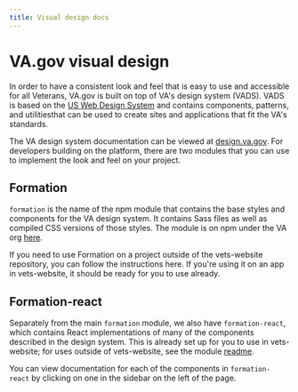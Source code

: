 ```yaml
---
title: Visual design docs
---
```


# VA.gov visual design

In order to have a consistent look and feel that is easy to use and accessible for all Veterans, VA.gov is built on top of VA's design system (VADS). VADS is based on the [US Web Design System](https://designsystem.digital.gov) and contains components, patterns, and utilitiesthat can be used to create sites and applications that fit the VA's standards.

The VA design system documentation can be viewed at [design.va.gov](https://design.va.gov). For developers building on the platform, there are two modules that you can use to implement the look and feel on your project.

## Formation

`formation` is the name of the npm module that contains the base styles and components for the VA design system. It contains Sass files as well as compiled CSS versions of those styles. The module is on npm under the VA org [here](https://www.npmjs.com/package/@department-of-veterans-affairs/formation).

If you need to use Formation on a project outside of the vets-website repository, you can follow the instructions here. If you're using it on an app in vets-website, it should be ready for you to use already.

## Formation-react

Separately from the main `formation` module, we also have `formation-react`, which contains React implementations of many of the components described in the design system. This is already set up for you to use in vets-website; for uses outside of vets-website, see the module [readme](https://www.npmjs.com/package/@department-of-veterans-affairs/formation-react).

You can view documentation for each of the components in `formation-react` by clicking on one in the sidebar on the left of the page.
